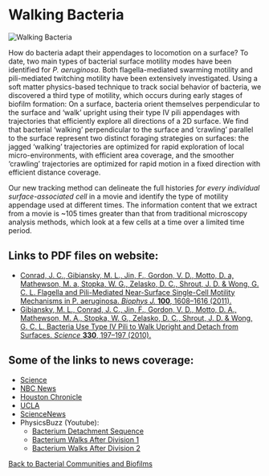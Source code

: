 # Walking Bacteria

![Walking Bacteria](/bacteria-motility.png)

How do bacteria adapt their appendages to locomotion on a surface? To date, two main types of bacterial surface motility modes have been identified for _P. aeruginosa_. Both flagella-mediated swarming motility and pili-mediated twitching motility have been extensively investigated. Using a soft matter physics-based technique to track social behavior of bacteria, we discovered a third type of motility, which occurs during early stages of biofilm formation: On a surface, bacteria orient themselves perpendicular to the surface and ‘walk’ upright using their type IV pili appendages with trajectories that efficiently explore all directions of a 2D surface. We find that bacterial ‘walking’ perpendicular to the surface and ‘crawling’ parallel to the surface represent two distinct foraging strategies on surfaces: the jagged ‘walking’ trajectories are optimized for rapid exploration of local micro-environments, with efficient area coverage, and the smoother ‘crawling’ trajectories are optimized for rapid motion in a fixed direction with efficient distance coverage.

Our new tracking method can delineate the full histories _for every individual surface-associated cell_ in a movie and identify the type of motility appendage used at different times. The information content that we extract from a movie is ~105 times greater than that from traditional microscopy analysis methods, which look at a few cells at a time over a limited time period.

## Links to PDF files on website: 
- [Conrad, J. C., Gibiansky, M. L., Jin, F., Gordon, V. D., Motto, D. a, Mathewson, M. a, Stopka, W. G., Zelasko, D. C., Shrout, J. D. & Wong, G. C. L. Flagella and Pili-Mediated Near-Surface Single-Cell Motility Mechanisms in P. aeruginosa. _Biophys J._ **100**, 1608–1616 (2011).](/pdf/10.1016~j.bpj.2011.02.020.pdf)
- [Gibiansky, M. L., Conrad, J. C., Jin, F., Gordon, V. D., Motto, D. A., Mathewson, M. A., Stopka, W. G., Zelasko, D. C., Shrout, J. D. & Wong, G. C. L. Bacteria Use Type IV Pili to Walk Upright and Detach from Surfaces. _Science_ **330**, 197–197 (2010).](/pdf/10.1126~science.1194238.pdf)

## Some of the links to news coverage:
- [Science](https://www.science.org/content/article/video-walking-tall-bacterial-style)
- [NBC News](https://www.nbcnews.com/science/cosmic-log/bacteria-can-walk-legs-flna6c10403729)
- [Houston Chronicle](https://www.chron.com/news/strange-weird/article/beware-bacterial-gunk-walks-on-surfaces-1705380.php)
- [UCLA](https://samueli.ucla.edu/ucla-led-research-team-finds-that-bacteria-can-stand-up-and-walk/)
- [ScienceNews](https://www.sciencenews.org/article/bacteria-strut-their-stuff)
- PhysicsBuzz (Youtube):
    - [Bacterium Detachment Sequence](https://youtu.be/RODYJYku5jw)
    - [Bacterium Walks After Division 1](https://youtu.be/o2Njd7eJ3O0)
    - [Bacterium Walks After Division 2](https://youtu.be/9tTLnrX5dz4)

[Back to Bacterial Communities and Biofilms](/research/bacterial-communities-and-biofilms)